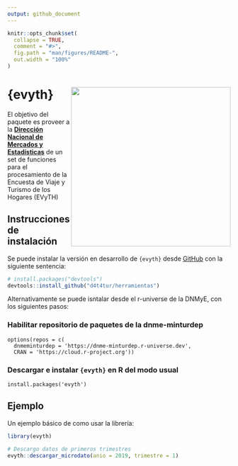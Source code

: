 ```yaml
---
output: github_document
---
```


<!-- README.md is generated from README.Rmd. Please edit that file -->

```r
knitr::opts_chunk$set(
  collapse = TRUE,
  comment = "#>",
  fig.path = "man/figures/README-",
  out.width = "100%"
)
```


# {evyth} <a href="https://dnme-minturdep.github.io/evyth/"><img src="man/figures/logo.png" align="right" height="360" /></a>

<!-- badges: start -->
<!-- badges: end -->

El objetivo del paquete es proveer a la [**Dirección Nacional de Mercados y Estadísticas**](https://www.yvera.tur.ar/sinta/) de un set de funciones para el procesamiento de la Encuesta de Viaje y Turismo de los Hogares (EVyTH)

## Instrucciones de instalación 


Se puede instalar la versión en desarrollo de `{evyth}` desde [GitHub](https://github.com/) con la siguiente sentencia:

``` r
# install.packages("devtools")
devtools::install_github("d4t4tur/herramientas")
```
Alternativamente se puede isntalar desde el r-universe de la DNMyE, con los siguientes pasos: 

### Habilitar repositorio de paquetes de la dnme-minturdep

```
options(repos = c(
  dnmeminturdep = 'https://dnme-minturdep.r-universe.dev',
  CRAN = 'https://cloud.r-project.org'))
```


### Descargar e instalar `{evyth}` en R del modo usual 

```
install.packages('evyth')
```





## Ejemplo

Un ejemplo básico de como usar la librería:

```r
library(evyth)

# Descargo datos de primeros trimestres
evyth::descargar_microdato(anio = 2019, trimestre = 1)


```
